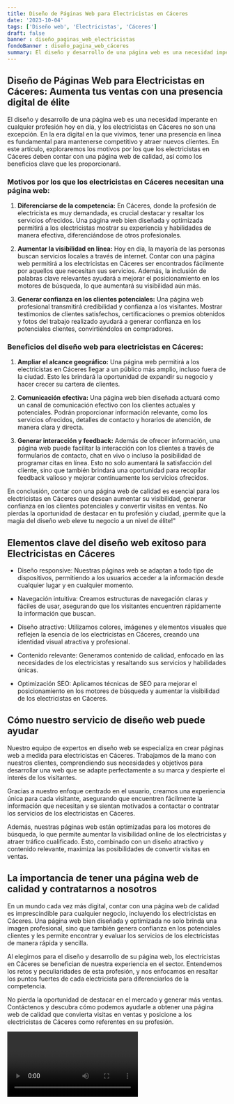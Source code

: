```yaml
---
title: Diseño de Páginas Web para Electricistas en Cáceres
date: '2023-10-04'
tags: ['Diseño web', 'Electricistas', 'Cáceres']
draft: false
banner : diseño_paginas_web_electricistas
fondoBanner : diseño_pagina_web_cáceres
summary: El diseño y desarrollo de una página web es una necesidad imperante en cualquier profesión hoy en día, y los electricistas en Cáceres no son una excepción. En la era digital en la que vivimos, tener una presencia en línea es fundamental para mantenerse competitivo y atraer nuevos clientes. En este artículo, exploraremos los motivos por los que los electricistas en Cáceres deben contar con una página web de calidad, así como los beneficios clave que les proporcionará.
---
```


## Diseño de Páginas Web para Electricistas en Cáceres: Aumenta tus ventas con una presencia digital de élite

El diseño y desarrollo de una página web es una necesidad imperante en cualquier profesión hoy en día, y los electricistas en Cáceres no son una excepción. En la era digital en la que vivimos, tener una presencia en línea es fundamental para mantenerse competitivo y atraer nuevos clientes. En este artículo, exploraremos los motivos por los que los electricistas en Cáceres deben contar con una página web de calidad, así como los beneficios clave que les proporcionará.

### Motivos por los que los electricistas en Cáceres necesitan una página web:

1. **Diferenciarse de la competencia:** En Cáceres, donde la profesión de electricista es muy demandada, es crucial destacar y resaltar los servicios ofrecidos. Una página web bien diseñada y optimizada permitirá a los electricistas mostrar su experiencia y habilidades de manera efectiva, diferenciándose de otros profesionales.

2. **Aumentar la visibilidad en línea:** Hoy en día, la mayoría de las personas buscan servicios locales a través de internet. Contar con una página web permitirá a los electricistas en Cáceres ser encontrados fácilmente por aquellos que necesitan sus servicios. Además, la inclusión de palabras clave relevantes ayudará a mejorar el posicionamiento en los motores de búsqueda, lo que aumentará su visibilidad aún más.

3. **Generar confianza en los clientes potenciales:** Una página web profesional transmitirá credibilidad y confianza a los visitantes. Mostrar testimonios de clientes satisfechos, certificaciones o premios obtenidos y fotos del trabajo realizado ayudará a generar confianza en los potenciales clientes, convirtiéndolos en compradores.

### Beneficios del diseño web para electricistas en Cáceres:

1. **Ampliar el alcance geográfico:** Una página web permitirá a los electricistas en Cáceres llegar a un público más amplio, incluso fuera de la ciudad. Esto les brindará la oportunidad de expandir su negocio y hacer crecer su cartera de clientes.

2. **Comunicación efectiva:** Una página web bien diseñada actuará como un canal de comunicación efectivo con los clientes actuales y potenciales. Podrán proporcionar información relevante, como los servicios ofrecidos, detalles de contacto y horarios de atención, de manera clara y directa.

3. **Generar interacción y feedback:** Además de ofrecer información, una página web puede facilitar la interacción con los clientes a través de formularios de contacto, chat en vivo o incluso la posibilidad de programar citas en línea. Esto no solo aumentará la satisfacción del cliente, sino que también brindará una oportunidad para recopilar feedback valioso y mejorar continuamente los servicios ofrecidos.

En conclusión, contar con una página web de calidad es esencial para los electricistas en Cáceres que desean aumentar su visibilidad, generar confianza en los clientes potenciales y convertir visitas en ventas. No pierdas la oportunidad de destacar en tu profesión y ciudad, ¡permite que la magia del diseño web eleve tu negocio a un nivel de élite!"

<GifSeo />

<Cta />

## Elementos clave del diseño web exitoso para Electricistas en Cáceres

- Diseño responsive: Nuestras páginas web se adaptan a todo tipo de dispositivos, permitiendo a los usuarios acceder a la información desde cualquier lugar y en cualquier momento.

- Navegación intuitiva: Creamos estructuras de navegación claras y fáciles de usar, asegurando que los visitantes encuentren rápidamente la información que buscan.

- Diseño atractivo: Utilizamos colores, imágenes y elementos visuales que reflejen la esencia de los electricistas en Cáceres, creando una identidad visual atractiva y profesional.

- Contenido relevante: Generamos contenido de calidad, enfocado en las necesidades de los electricistas y resaltando sus servicios y habilidades únicas.

- Optimización SEO: Aplicamos técnicas de SEO para mejorar el posicionamiento en los motores de búsqueda y aumentar la visibilidad de los electricistas en Cáceres.

## Cómo nuestro servicio de diseño web puede ayudar

Nuestro equipo de expertos en diseño web se especializa en crear páginas web a medida para electricistas en Cáceres. Trabajamos de la mano con nuestros clientes, comprendiendo sus necesidades y objetivos para desarrollar una web que se adapte perfectamente a su marca y despierte el interés de los visitantes.

Gracias a nuestro enfoque centrado en el usuario, creamos una experiencia única para cada visitante, asegurando que encuentren fácilmente la información que necesitan y se sientan motivados a contactar o contratar los servicios de los electricistas en Cáceres.

Además, nuestras páginas web están optimizadas para los motores de búsqueda, lo que permite aumentar la visibilidad online de los electricistas y atraer tráfico cualificado. Esto, combinado con un diseño atractivo y contenido relevante, maximiza las posibilidades de convertir visitas en ventas.

## La importancia de tener una página web de calidad y contratarnos a nosotros

En un mundo cada vez más digital, contar con una página web de calidad es imprescindible para cualquier negocio, incluyendo los electricistas en Cáceres. Una página web bien diseñada y optimizada no solo brinda una imagen profesional, sino que también genera confianza en los potenciales clientes y les permite encontrar y evaluar los servicios de los electricistas de manera rápida y sencilla.

Al elegirnos para el diseño y desarrollo de su página web, los electricistas en Cáceres se benefician de nuestra experiencia en el sector. Entendemos los retos y peculiaridades de esta profesión, y nos enfocamos en resaltar los puntos fuertes de cada electricista para diferenciarlos de la competencia.

No pierda la oportunidad de destacar en el mercado y generar más ventas. Contáctenos y descubra cómo podemos ayudarle a obtener una página web de calidad que convierta visitas en ventas y posicione a los electricistas de Cáceres como referentes en su profesión.

<Video />

<CtaBot job='Electricistas' city='Cáceres'/>

<Gmaps query='Cáceres+españa+maps' />